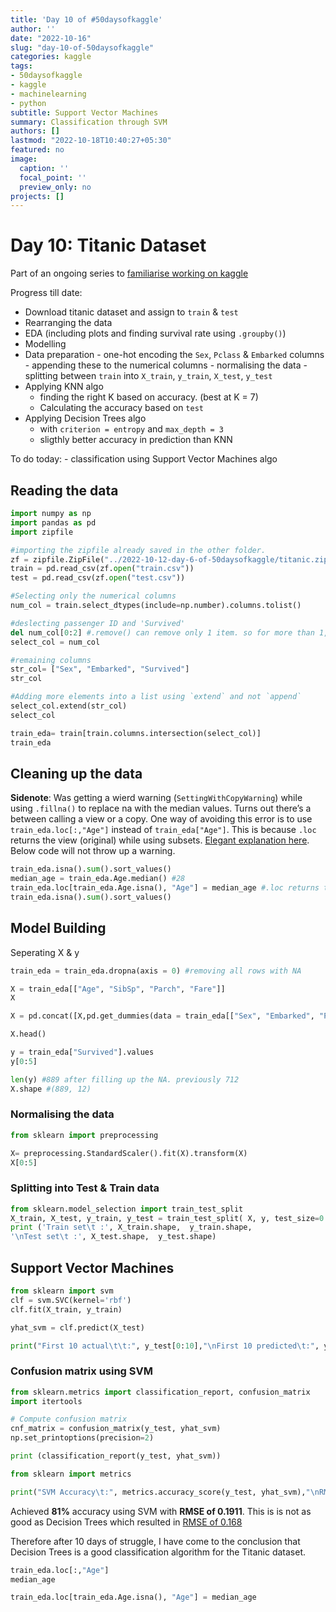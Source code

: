 ```yaml
---
title: 'Day 10 of #50daysofkaggle'
author: ''
date: "2022-10-16"
slug: "day-10-of-50daysofkaggle"
categories: kaggle
tags:
- 50daysofkaggle
- kaggle
- machinelearning
- python
subtitle: Support Vector Machines
summary: Classification through SVM
authors: []
lastmod: "2022-10-18T10:40:27+05:30"
featured: no
image:
  caption: ''
  focal_point: ''
  preview_only: no
projects: []
---
```

# Day 10: Titanic Dataset

Part of an ongoing series to [familiarise working on kaggle](https://www.ds-ramakant.com/tag/50daysofkaggle/)

Progress till date:

-   Download titanic dataset and assign to `train` & `test`
-   Rearranging the data
-   EDA (including plots and finding survival rate using `.groupby()`)
-   Modelling
  -  Data preparation
    -  one-hot encoding the `Sex`, `Pclass` & `Embarked` columns
    -  appending these to the numerical columns
    -  normalising the data
    -  splitting between `train` into `X_train`, `y_train`, `X_test`, `y_test`
  - Applying KNN algo
    -  finding the right K based on accuracy. (best at K = 7)
    -  Calculating the accuracy based on `test`
  - Applying Decision Trees algo
    -  with `criterion = entropy` and `max_depth = 3` 
    -  sligthly better accuracy in prediction than KNN
    
To do today:
- classification using Support Vector Machines algo

## Reading the data
```python
import numpy as np
import pandas as pd
import zipfile

#importing the zipfile already saved in the other folder. 
zf = zipfile.ZipFile("../2022-10-12-day-6-of-50daysofkaggle/titanic.zip")
train = pd.read_csv(zf.open("train.csv"))
test = pd.read_csv(zf.open("test.csv"))

#Selecting only the numerical columns
num_col = train.select_dtypes(include=np.number).columns.tolist()

#deslecting passenger ID and 'Survived' 
del num_col[0:2] #.remove() can remove only 1 item. so for more than 1, use for loop 
select_col = num_col

#remaining columns
str_col= ["Sex", "Embarked", "Survived"]
str_col

#Adding more elements into a list using `extend` and not `append`
select_col.extend(str_col)
select_col

train_eda= train[train.columns.intersection(select_col)]
train_eda
```


  
## Cleaning up the data

**Sidenote**: Was getting a wierd warning (`SettingWithCopyWarning`) while using `.fillna()` to replace na with the median values. Turns out there's a between calling a view or a copy. One way of avoiding this error is to use `train_eda.loc[:,"Age"]` instead of `train_eda["Age"]`. This is because `.loc` returns the view (original) while using subsets. [Elegant explanation here](https://stackoverflow.com/a/54914752/7938068 "Stockoverflow solution"). Below code will not throw up a warning. 
```python
train_eda.isna().sum().sort_values()
median_age = train_eda.Age.median() #28
train_eda.loc[train_eda.Age.isna(), "Age"] = median_age #.loc returns the view and doesn't throw warning msg
train_eda.isna().sum().sort_values()
```

## Model Building
Seperating X & y
```python
train_eda = train_eda.dropna(axis = 0) #removing all rows with NA

X = train_eda[["Age", "SibSp", "Parch", "Fare"]]
X

X = pd.concat([X,pd.get_dummies(data = train_eda[["Sex", "Embarked", "Pclass"]], columns = ["Sex", "Embarked", "Pclass"])], axis = 1)

X.head()

y = train_eda["Survived"].values
y[0:5]

len(y) #889 after filling up the NA. previously 712
X.shape #(889, 12)

```
### Normalising the data

```python
from sklearn import preprocessing

X= preprocessing.StandardScaler().fit(X).transform(X)
X[0:5]
```

### Splitting into Test & Train data

```python

from sklearn.model_selection import train_test_split
X_train, X_test, y_train, y_test = train_test_split( X, y, test_size=0.2, random_state=4)
print ('Train set\t :', X_train.shape,  y_train.shape,
'\nTest set\t :', X_test.shape,  y_test.shape)


```

## Support Vector Machines

```python
from sklearn import svm
clf = svm.SVC(kernel='rbf')
clf.fit(X_train, y_train) 

yhat_svm = clf.predict(X_test)

print("First 10 actual\t\t:", y_test[0:10],"\nFirst 10 predicted\t:", yhat_svm[0:10])

```
### Confusion matrix using SVM

```python
from sklearn.metrics import classification_report, confusion_matrix
import itertools

# Compute confusion matrix
cnf_matrix = confusion_matrix(y_test, yhat_svm)
np.set_printoptions(precision=2)

print (classification_report(y_test, yhat_svm))
```


```python
from sklearn import metrics

print("SVM Accuracy\t:", metrics.accuracy_score(y_test, yhat_svm),"\nRMSE\t\t:", metrics.mean_squared_error(y_test,yhat_svm),"\nNormalised RMSE\t:", metrics.mean_squared_error(y_test,yhat_svm)/np.std(y_test))
```
Achieved **81%** accuracy using SVM with **RMSE of 0.1911**. This is is not as good as Decision Trees which resulted in [RMSE of 0.168](https://www.ds-ramakant.com/post/day-8-of-kaggle/)

Therefore after 10 days of struggle, I have come to the conclusion that Decision Trees is a good classification algorithm for the Titanic dataset. 

```python
train_eda.loc[:,"Age"]
median_age

train_eda.loc[train_eda.Age.isna(), "Age"] = median_age

```

